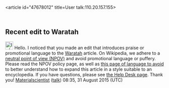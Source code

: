 <article id="47678012" title=User talk:110.20.157.155>
	<talkpage id="47678012" title="User talk:110.20.157.155">


==Recent edit to Waratah==
[[Image:Information.svg|25px]] Hello. I noticed that you made an edit that introduces praise or promotional language to the [[Waratah]] article. On Wikipedia, we adhere to a [[WP:NPOV|neutral point of view (NPOV)]] and avoid promotional language or puffery. Please read the NPOV policy page, as well as [[Wikipedia:Manual of Style/Words to watch|this page of language to avoid]] to better understand how to expand this article in a style suitable to an encyclopedia.  If you have questions, please see [[Wikipedia:Help desk|the Help Desk page]]. Thank you! [[User:Materialscientist|Materialscientist]] ([[User talk:Materialscientist|talk]]) 08:35, 31 August 2015 (UTC)
	</talkpage>
</article>